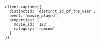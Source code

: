 ```node
client.capture({
  distinctId: 'distinct_id_of_the_user',
  event: 'movie_played',
  properties: {
    movie_id: '123',
    category: 'romcom'
  }
})
```